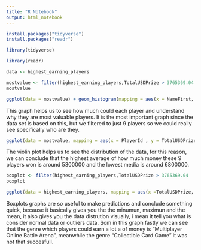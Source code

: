 ```yaml
---
title: "R Notebook"
output: html_notebook
---
```


 

```r
install.packages("tidyverse")
install.packages("readr")
```

```r
library(tidyverse)
```


```r
library(readr)
```

```r
data <- highest_earning_players
```

```r
mostvalue <- filter(highest_earning_players,TotalUSDPrize > 3765369.04	)
mostvalue
```

```r
ggplot(data = mostvalue) + geom_histogram(mapping = aes(x = NameFirst, y = TotalUSDPrize),position = "dodge", stat = "identity", fill = "red") + labs(title = "Most valuable players", x = "Player First Name", y = "Total USD", caption = "Highest earning players")
```
This graph helps us to see how much could each player and understand why they are most valuable players. It is the most important graph since the data set is based on this, but we filtered to just 9 players so we could really see specifically who are they.

```r
ggplot(data = mostvalue, mapping = aes(x = PlayerId , y = TotalUSDPrize)) + geom_violin(fill = "blue", color = "black")+ labs(title = "Total USD of players", subtitle = "By ID number", x = "TotalUSD", y = "Total USD", caption = "Highest earning players")
```
The violin plot helps us to see the distribution of the data, for this reason, we can conclude that the highest average of how much money these 9 players won is around 5300000 and the lowest media is around 6800000.

```r
boxplot <- filter(highest_earning_players,TotalUSDPrize > 3765369.04	)
boxplot
```

```r
ggplot(data = highest_earning_players, mapping = aes(x =TotalUSDPrize, y = Genre)) + geom_boxplot()+ labs(title = "Genre Vs. Total USD", x = "Total USD", y = "Genre", caption = "Highest earning players")
```
Boxplots graphs are so useful to make predictions and conclude something quick, because it basically gives you the the minumun, maximun and the mean, it also gives you the data distrution visually, i mean it tell you what is consider normal data or outliers data. Som in this graph fastly we can see that the genre which players could earn a lot a of money is "Multiplayer Online Battle Arena", meanwhile the genre "Collectible Card Game" it was not that succesfull. 
